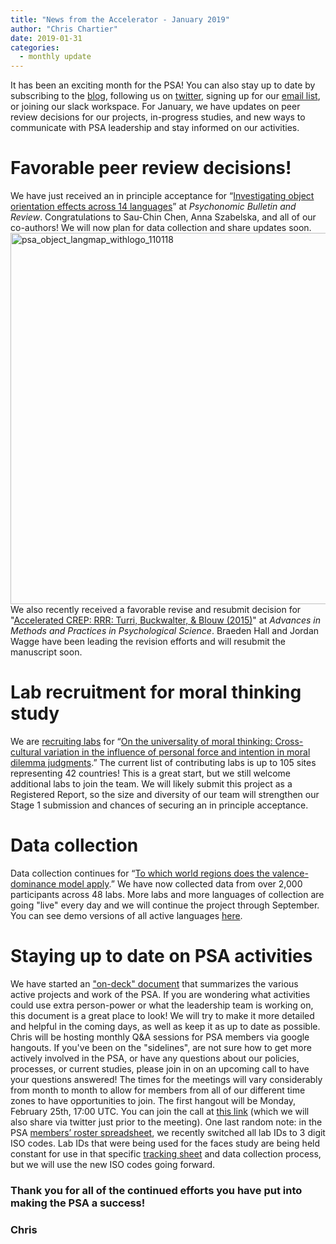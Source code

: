 ```yaml
---
title: "News from the Accelerator - January 2019"
author: "Chris Chartier"
date: 2019-01-31
categories:
  - monthly update
---
```


It has been an exciting month for the PSA! You can also stay up to date
by subscribing to the
[blog](https://psysciacc.org/blog/){target="_blank"}, following us on
[twitter](https://twitter.com/PsySciAcc){target="_blank"}, signing up
for our [email
list](https://docs.google.com/forms/d/e/1FAIpQLSc_x9UNOjUkaKFJZjOXdaQ9OsTUtUliwZFZRmoNSr9zh78Ldg/viewform){target="_blank"},
or joining our slack workspace. For January, we have updates on peer
review decisions for our projects, in-progress studies, and new ways to
communicate with PSA leadership and stay informed on our activities.

# Favorable peer review decisions!

We have just received an in principle acceptance for "[Investigating
object orientation effects across 14
languages](https://psyarxiv.com/t2pjv/){target="_blank"}" at
*Psychonomic Bulletin and Review*. Congratulations to Sau-Chin Chen,
Anna Szabelska, and all of our co-authors! We will now plan for data
collection and share updates soon.
![psa_object_langmap_withlogo_110118](images/psa_object_langmap_withlogo_110118-e1548950026631.png){.alignnone
.size-full .wp-image-359 width="1024" height="594"} We also recently
received a favorable revise and resubmit decision for \"[Accelerated
CREP: RRR: Turri, Buckwalter, & Blouw
(2015)](https://psyarxiv.com/zeux9){target="_blank"}\" at *Advances in
Methods and Practices in Psychological Science*. Braeden Hall and Jordan
Wagge have been leading the revision efforts and will resubmit the
manuscript soon.

# Lab recruitment for moral thinking study

We are [recruiting labs](https://t.co/wRxvjJcygd){target="_blank"} for
"[On the universality of moral thinking: Cross-cultural variation in the
influence of personal force and intention in moral dilemma
judgments](https://osf.io/d2ptq/){target="_blank"}." The current list of
contributing labs is up to 105 sites representing 42 countries! This is
a great start, but we still welcome additional labs to join the team. We
will likely submit this project as a Registered Report, so the size and
diversity of our team will strengthen our Stage 1 submission and chances
of securing an in principle acceptance.

# Data collection

Data collection continues for "[To which world regions does the
valence-dominance model apply](https://psyarxiv.com/n26dy)." We have now
collected data from over 2,000 participants across 48 labs. More labs
and more languages of collection are going \"live\" every day and we
will continue the project through September. You can see demo versions
of all active languages
[here](https://psa.psy.gla.ac.uk/){target="_blank"}.

# Staying up to date on PSA activities

We have started an [\"on-deck\"
document](https://docs.google.com/spreadsheets/d/1eBz7QDZ5ZS0Zal_TmfyNs1sbMo08liXUokth2OA2ml8/edit#gid=0){target="_blank"}
that summarizes the various active projects and work of the PSA. If you
are wondering what activities could use extra person-power or what the
leadership team is working on, this document is a great place to look!
We will try to make it more detailed and helpful in the coming days, as
well as keep it as up to date as possible. Chris will be hosting monthly
Q&A sessions for PSA members via google hangouts. If you\'ve been on the
\"sidelines\", are not sure how to get more actively involved in the
PSA, or have any questions about our policies, processes, or current
studies, please join in on an upcoming call to have your questions
answered! The times for the meetings will vary considerably from month
to month to allow for members from all of our different time zones to
have opportunities to join. The first hangout will be Monday, February
25th, 17:00 UTC. You can join the call at [this
link](https://hangouts.google.com/call/sGLii5qaWDF-vOh55WWQAEEE){target="_blank"}
(which we will also share via twitter just prior to the meeting). One
last random note: in the PSA [members' roster
spreadsheet](https://docs.google.com/spreadsheets/d/1pwqm0qARfTe44UuTnsCMiycpjNBso_cZh5fYR-D75Pg/edit#gid=1426871128),
we recently switched all lab IDs to 3 digit ISO codes. Lab IDs that were
being used for the faces study are being held constant for use in that
specific [tracking
sheet](https://docs.google.com/spreadsheets/d/1eKbJGB4zpLBaNpUtJu9GJfmF4xtpIuZIty1sQIhWgfA/edit#gid=0)
and data collection process, but we will use the new ISO codes going
forward.

### Thank you for all of the continued efforts you have put into making the PSA a success!

### Chris

   

